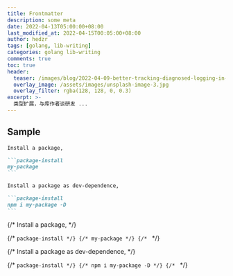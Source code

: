 ```yaml
---
title: Frontmatter
description: some meta
date: 2022-04-13T05:00:00+08:00
last_modified_at: 2022-04-15T00:05:00+08:00
author: hedzr
tags: [golang, lib-writing]
categories: golang lib-writing
comments: true
toc: true
header:
  teaser: /images/blog/2022-04-09-better-tracking-diagnosed-logging-in-go/image-20220409105705674.png
  overlay_image: /assets/images/unsplash-image-3.jpg
  overlay_filter: rgba(128, 128, 0, 0.3)
excerpt: >-
  类型扩展，与库作者谈研发 ...
---
```


## Sample

````markdown
Install a package,

```package-install
my-package
```

Install a package as dev-dependence,

```package-install
npm i my-package -D
```
````

{/* Install a package, */}

{/* ```package-install */}
{/* my-package */}
{/* ``` */}

{/* Install a package as dev-dependence, */}

{/* ```package-install */}
{/* npm i my-package -D */}
{/* ``` */}
